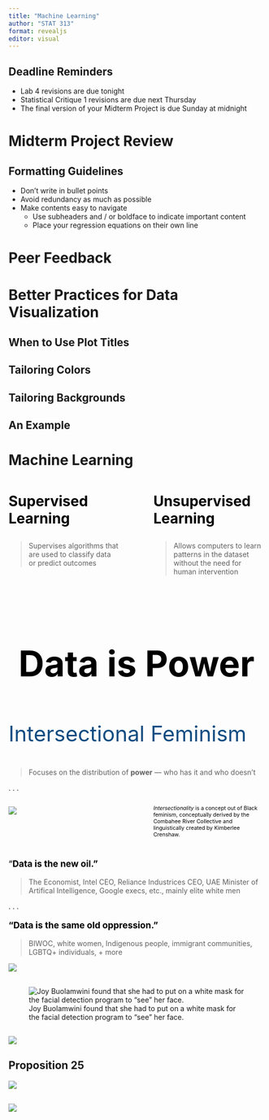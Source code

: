 ```yaml
---
title: "Machine Learning"
author: "STAT 313"
format: revealjs
editor: visual
---
```


## Deadline Reminders

-   Lab 4 revisions are due tonight
-   Statistical Critique 1 revisions are due next Thursday
-   The final version of your Midterm Project is due Sunday at midnight

# Midterm Project Review

## Formatting Guidelines

- Don't write in bullet points
- Avoid redundancy as much as possible
- Make contents easy to navigate
  * Use subheaders and / or boldface to indicate important content
  * Place your regression equations on their own line
  
# Peer Feedback

# Better Practices for Data Visualization

## When to Use Plot Titles

## Tailoring Colors

## Tailoring Backgrounds

## An Example

# Machine Learning

::: columns
::: {.column width="45%"}
::: {style="font-size: 2em; color: #000000;"}
**Supervised Learning**
:::

> Supervises algorithms that are used to classify data or predict outcomes
:::

::: {.column width="5%"}
:::

::: {.column width="45%"}
::: {style="font-size: 2em; color: #000000;"}
**Unsupervised Learning**
:::

> Allows computers to learn patterns in the dataset without the need for human intervention
:::
:::

##  {background-color="#B6CADA"}

</br>

<center>

::: {style="font-size: 5em; color: #000000;"}
**Data is Power**
:::

</center>

## 

::: {style="font-size: 3em; color: #0F4C81;"}
Intersectional Feminism
:::

> Focuses on the distribution of **power** --- who has it and who doesn't

. . .

::: columns
::: {.column width="45%"}
![](images/combahee_crenshaw_lorde.jpg)
:::

::: {.column width="5%"}
:::

::: {.column width="45%"}
::: {style="font-size: 0.75em; color: #000000;"}
*Intersectionality* is a concept out of Black feminism, conceptually derived by the Combahee River Collective and linguistically created by Kimberlee Crenshaw.
:::
:::
:::

## 

::: {style="font-size: 1.25em; color: #000000;"}
"**Data is the new oil."**
:::

> The Economist, Intel CEO, Reliance Industrices CEO, UAE Minister of Artifical Intelligence, Google execs, etc., mainly elite white men

. . .

::: {style="font-size: 1.25em; color: #000000;"}
**"Data is the same old oppression."**
:::

> BIWOC, white women, Indigenous people, immigrant communities, LGBTQ+ individuals, + more

![](images/books.jpg)

## 

![Joy Buolamwini found that she had to put on a white mask for the facial detection program to "see" her face.](images/buolamwini.jpg)

## 

![](images/google.png)

## Proposition 25

![](images/prop-25.png)

## 

![](images/cars.jpg)
